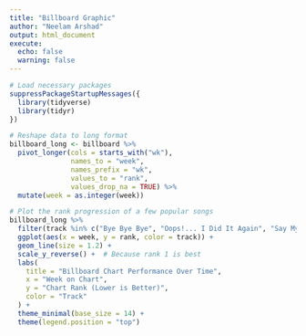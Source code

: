 ```yaml
---
title: "Billboard Graphic"
author: "Neelam Arshad"
output: html_document
execute:
  echo: false
  warning: false
---
```



```r
# Load necessary packages
suppressPackageStartupMessages({
  library(tidyverse)
  library(tidyr)
})
```


```r
# Reshape data to long format
billboard_long <- billboard %>%
  pivot_longer(cols = starts_with("wk"),
               names_to = "week",
               names_prefix = "wk",
               values_to = "rank",
               values_drop_na = TRUE) %>%
  mutate(week = as.integer(week))

# Plot the rank progression of a few popular songs
billboard_long %>%
  filter(track %in% c("Bye Bye Bye", "Oops!... I Did It Again", "Say My Name")) %>%
  ggplot(aes(x = week, y = rank, color = track)) +
  geom_line(size = 1.2) +
  scale_y_reverse() +  # Because rank 1 is best
  labs(
    title = "Billboard Chart Performance Over Time",
    x = "Week on Chart",
    y = "Chart Rank (Lower is Better)",
    color = "Track"
  ) +
  theme_minimal(base_size = 14) +
  theme(legend.position = "top")
```
